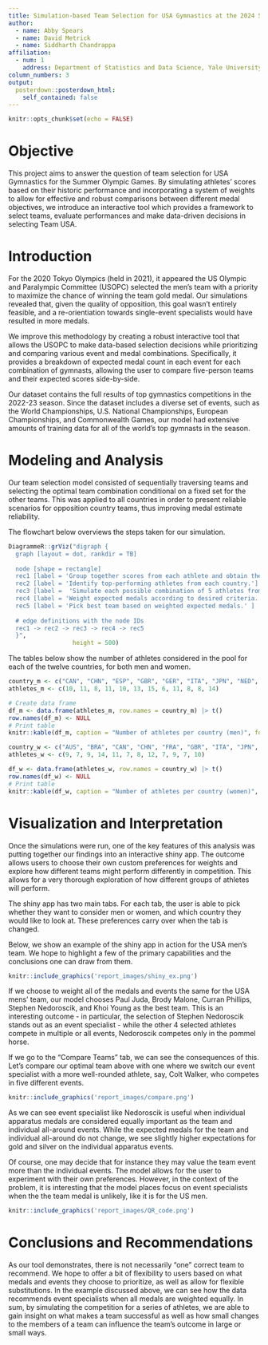 ```yaml
---
title: Simulation-based Team Selection for USA Gymnastics at the 2024 Summer Olympic Games
author:
  - name: Abby Spears
  - name: David Metrick
  - name: Siddharth Chandrappa
affiliation:
  - num: 1
    address: Department of Statistics and Data Science, Yale University
column_numbers: 3
output: 
  posterdown::posterdown_html:
    self_contained: false
---
```


```r
knitr::opts_chunk$set(echo = FALSE)
```


# Objective

This project aims to answer the question of team selection for USA Gymnastics for the Summer Olympic Games. By simulating athletes' scores based on their historic performance and incorporating a system of weights to allow for effective and robust comparisons between different medal objectives, we introduce an interactive tool which provides a framework to 
select teams, evaluate performances and make data-driven decisions in selecting Team USA.

# Introduction

For the 2020 Tokyo Olympics (held in 2021), it appeared the US Olympic and Paralympic Committee (USOPC) selected the men's team with a priority to maximize the chance of winning the team gold medal. Our simulations revealed that, given the quality of opposition, this goal wasn't entirely feasible, and a re-orientiation towards single-event specialists would have resulted in more medals.

We improve this methodology by creating a robust interactive tool that allows the USOPC to make data-based selection decisions while prioritizing and comparing various event and medal combinations. Specifically, it provides a breakdown of expected medal count in each event for each combination of gymnasts, allowing the user to compare five-person teams and their expected scores side-by-side.

Our dataset contains the full results of top gymnastics competitions in the 2022-23 season. Since the dataset includes a diverse set of events, such as the World Championships, U.S. National Championships, European Championships, and Commonwealth Games, our model had extensive amounts of training data for all of the world's top gymnasts in the season.

# Modeling and Analysis

Our team selection model consisted of sequentially traversing teams and selecting the optimal team combination conditional on a fixed set for the other teams. This was applied to all countries in order to present reliable scenarios for opposition country teams, thus improving medal estimate reliability.

The flowchart below overviews the steps taken for our simulation.

```r
DiagrammeR::grViz("digraph {
  graph [layout = dot, rankdir = TB]
  
  node [shape = rectangle]        
  rec1 [label = 'Group together scores from each athlete and obtain their personal mean and standard deviation']
  rec2 [label = 'Identify top-performing athletes from each country.']
  rec3 [label =  'Simulate each possible combination of 5 athletes from all 12 countries and calculate expected medals.']
  rec4 [label = 'Weight expected medals according to desired criteria.']
  rec5 [label = 'Pick best team based on weighted expected medals.' ]
  
  # edge definitions with the node IDs
  rec1 -> rec2 -> rec3 -> rec4 -> rec5
  }",
                  height = 500)
```


The tables below show the number of athletes considered in the pool for each of the twelve countries, for both men and women.

```r
country_m <- c("CAN", "CHN", "ESP", "GBR", "GER", "ITA", "JPN", "NED", "SUI", "TUR", "UKR", "USA")
athletes_m <- c(10, 11, 8, 11, 10, 13, 15, 6, 11, 8, 8, 14)

# Create data frame
df_m <- data.frame(athletes_m, row.names = country_m) |> t() 
row.names(df_m) <- NULL
# Print table
knitr::kable(df_m, caption = "Number of athletes per country (men)", format = "markdown", col.names = country_m)

```

```r
country_w <- c("AUS", "BRA", "CAN", "CHN", "FRA", "GBR", "ITA", "JPN", "KOR", "NED", "ROU", "USA")
athletes_w <- c(9, 7, 9, 14, 11, 7, 8, 12, 7, 9, 7, 10)

df_w <- data.frame(athletes_w, row.names = country_w) |> t() 
row.names(df_w) <- NULL
# Print table
knitr::kable(df_w, caption = "Number of athletes per country (women)", format = "markdown", col.names = country_w)
```

```{=tex}
\begin{table}[h]
    \centering
    \caption{Number of athletes per country (women)}
    \begin{tabular}{|c|c|c|c|c|c|c|c|c|c|c|c|}
        \hline
        AUS & BRA & CAN & CHN & FRA & GBR & ITA & JPN & KOR & NED & ROU & USA \\
        \hline
        9   & 7   & 9   & 14  & 11  & 7   & 8   & 12  & 7   & 9   & 7   & 10  \\
        \hline
    \end{tabular}
\end{table}
```




# Visualization and Interpretation

Once the simulations were run, one of the key features of this analysis was putting together our findings into an interactive shiny app. The outcome allows users to choose their own custom preferences for weights and explore how different teams might perform differently in competition. This allows for a very thorough exploration of how different groups of athletes will perform.

The shiny app has two main tabs. For each tab, the user is able to pick whether they want to consider men or women, and which country they would like to look at. These preferences carry over when the tab is changed.

Below, we show an example of the shiny app in action for the USA men's team. We hope to highlight a few of the primary capabilities and the conclusions one can draw from them.
```r
knitr::include_graphics('report_images/shiny_ex.png')
```



If we choose to weight all of the medals and events the same for the USA mens' team, our model chooses Paul Juda, Brody Malone, Curran Phillips, Stephen Nedoroscik, and Khoi Young as the best team. This is an interesting outcome - in particular, the selection of Stephen Nedoroscik stands out as an event specialist - while the other 4 selected athletes compete in multiple or all events, Nedoroscik competes only in the pommel horse. 

If we go to the "Compare Teams" tab, we can see the consequences of this.
Let's compare our optimal team above with one where we switch our event specialist with a more well-rounded athlete, say, Colt Walker, who competes in five different events.

```r
knitr::include_graphics('report_images/compare.png')
```

As we can see event specialist like Nedoroscik is useful when individual apparatus medals are considered equally important as the team and individual all-around events. While the expected medals for the team and individual all-around do not change, we see slightly higher expectations for gold and silver on the individual apparatus events.

Of course, one may decide that for instance they may value the team event more than the individual events. The model allows for the user to experiment with their own preferences. However, in the context of the problem, it is interesting that the model places focus on event specialists when the the team medal is unlikely, like it is for the US men.


```r

knitr::include_graphics('report_images/QR_code.png')
```

# Conclusions and Recommendations
As our tool demonstrates, there is not necessarily "one" correct team to recommend. We hope to offer a bit of flexibility to users based on what medals and events they choose to prioritize, as well as allow for flexible substitutions. In the example discussed above, we can see how 
the data recommends event specialists when all medals are weighted equally. In sum, by simulating the competition for a series of athletes, we are able to gain insight on what makes a team successful as well as how small changes to the members of a team can influence the team's outcome in large or small ways.


